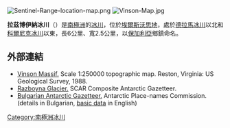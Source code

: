 [[Image:Sentinel-Range-location-map.png|thumb]]
[[Image:Vinson-Map.jpg|thumb]]

{{coord|78|42|20|S|84|21|00|W|display=title}}

'''拉茲博伊納冰川'''（{{lang-en|Razboyna Glacier}}）是[[南極洲|南極洲]]的[[冰川|冰川]]，位於[[埃爾斯沃思地|埃爾斯沃思地]]，處於[[德拉馬冰川|德拉馬冰川]]以北和[[科爾尼克冰川|科爾尼克冰川]]以東，長6公里、寬2.5公里，以[[保加利亞|保加利亞]]鄉鎮命名。

==外部連結==
* [http://upload.wikimedia.org/wikipedia/commons/6/6b/Vinson-Map.jpg Vinson Massif.] {{Wayback|url=http://upload.wikimedia.org/wikipedia/commons/6/6b/Vinson-Map.jpg |date=20140517073024 }}  Scale 1:250000 topographic map.  Reston, Virginia: US Geological Survey, 1988.
* [https://data.aad.gov.au/aadc/gaz/scar/display_name.cfm?gaz_id=137509 Razboyna Glacier.] {{Wayback|url=https://data.aad.gov.au/aadc/gaz/scar/display_name.cfm?gaz_id=137509 |date=20170922145117 }} SCAR Composite Antarctic Gazetteer.
* [http://apcbg.org/gazet-bg.doc Bulgarian Antarctic Gazetteer.] {{Wayback|url=http://apcbg.org/gazet-bg.doc |date=20131012104624 }} Antarctic Place-names Commission. (details in Bulgarian, [http://apcbg.org/gazet.htm basic data] {{Wayback|url=http://apcbg.org/gazet.htm |date=20160304071225 }} in English)

{{DEFAULTSORT:Razboyna Glacier}}
[[Category:南極洲冰川|Category:南極洲冰川]]


{{EllsworthLand-geo-stub}}